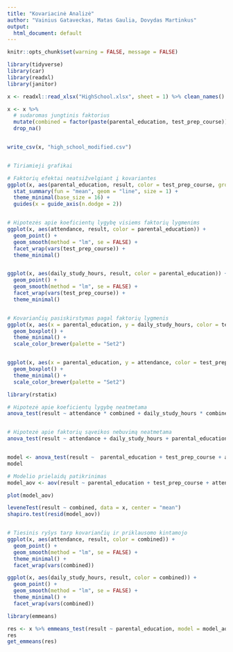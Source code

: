 ```yaml
---
title: "Kovariacinė Analizė"
author: "Vainius Gataveckas, Matas Gaulia, Dovydas Martinkus"
output:
  html_document: default
---
```



```r
knitr::opts_chunk$set(warning = FALSE, message = FALSE)
```

```r
library(tidyverse)
library(car)
library(readxl)
library(janitor)

x <- readxl::read_xlsx("HighSchool.xlsx", sheet = 1) %>% clean_names()
```


```r
x <- x %>%
  # sudaromas jungtinis faktorius
  mutate(combined = factor(paste(parental_education, test_prep_course))) %>%
  drop_na()


write_csv(x, "high_school_modified.csv")


# Tiriamieji grafikai

# Faktorių efektai neatsižvelgiant į kovariantes
ggplot(x, aes(parental_education, result, color = test_prep_course, group = test_prep_course)) +
  stat_summary(fun = "mean", geom = "line", size = 1) +
  theme_minimal(base_size = 16) +
  guides(x = guide_axis(n.dodge = 2))


# Hipotezės apie koeficientų lygybę visiems faktorių lygmenims
ggplot(x, aes(attendance, result, color = parental_education)) +
  geom_point() +
  geom_smooth(method = "lm", se = FALSE) +
  facet_wrap(vars(test_prep_course)) +
  theme_minimal()


ggplot(x, aes(daily_study_hours, result, color = parental_education)) +
  geom_point() +
  geom_smooth(method = "lm", se = FALSE) +
  facet_wrap(vars(test_prep_course)) +
  theme_minimal()


# Kovariančių pasiskirstymas pagal faktorių lygmenis
ggplot(x, aes(x = parental_education, y = daily_study_hours, color = test_prep_course)) +
  geom_boxplot() +
  theme_minimal() +
  scale_color_brewer(palette = "Set2")


ggplot(x, aes(x = parental_education, y = attendance, color = test_prep_course)) +
  geom_boxplot() +
  theme_minimal() +
  scale_color_brewer(palette = "Set2")
```


```r
library(rstatix)

# Hipotezė apie koeficientų lygybę neatmetama
anova_test(result ~ attendance * combined + daily_study_hours * combined, data = x, type = 3, detailed = TRUE)


# Hipotezė apie faktorių sąveikos nebuvimą neatmetama
anova_test(result ~ attendance + daily_study_hours + parental_education * test_prep_course, data = x, type = 3, detailed = TRUE)


model <- anova_test(result ~  parental_education + test_prep_course + attendance + daily_study_hours, data = x, type = 3, detailed = TRUE)
model
```

```r
# Modelio prielaidų patikrinimas
model_aov <- aov(result ~ parental_education + test_prep_course + attendance + daily_study_hours, data = x)

plot(model_aov)

leveneTest(result ~ combined, data = x, center = "mean")
shapiro.test(resid(model_aov))


# Tiesinis ryšys tarp kovariančių ir priklausomo kintamojo
ggplot(x, aes(attendance, result, color = combined)) +
  geom_point() +
  geom_smooth(method = "lm", se = FALSE) +
  theme_minimal() +
  facet_wrap(vars(combined))

ggplot(x, aes(daily_study_hours, result, color = combined)) +
  geom_point() +
  geom_smooth(method = "lm", se = FALSE) +
  theme_minimal() +
  facet_wrap(vars(combined))
```


```r
library(emmeans)

res <- x %>% emmeans_test(result ~ parental_education, model = model_aov)
res
get_emmeans(res)
```
